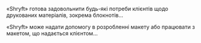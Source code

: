 «Shryft» готова задовольнити будь-які потреби клієнтів щодо
друкованих матеріалів, зокрема блокнотів...

«Shryft» може надати допомогу в розробленні макету або працювати
з макетом, що надається клієнтом...